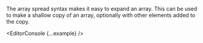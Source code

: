 

The array spread syntax makes it easy to expand an array. This can be used to make a shallow copy of an array, optionally with other elements added to the copy.

<EditorConsole {...example} />
